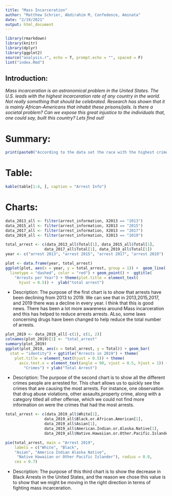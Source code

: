 ```yaml
---
title: "Mass Incarceration"
author: "Matthew Schrier, Abdirahim M, Confedence, Aminata" 
date: "2/19/2021"
output: html_document
---
```


```r
library(rmarkdown)
library(knitr)
library(dplyr)
library(ggplot2)
source("analysis.r", echo = T, prompt.echo = "", spaced = F)
lint("index.Rmd")
```

## Introduction:

*Mass incarceration is an astronomical problem in the United States. The U.S. leads with the highest incarceration rate of any country in the world. Not really something that should be celebrated. Research has shown that it is mainly African-Americans that inhabit these prisons/jails. Is there a societal problem? Can we expose this great injustice to the individuals that, one could say, built this country? Lets find out!*

# Summary:

```r
print(paste0("According to the data set the race with the highest crime rate in the United States is ", highest_race_crime_rate_2019, " Which wasn't surprising to us because the sheer difference of population size between white people and every other race in the United States. We also found out that the crime that was done the most frequently by white people in 2019 was ", highest_crime_type_white_2019, ". This was surprising seeing that in 2013, the crime that was most frequently done by white people was ", highest_crime_type_white_2013, ". After some more calculations, We learned that the crimes that  African Americans were mostly arrested for in 2013 was ", highest_crime_afri_amer_2013, " which made it even less surprising when we found out that crimes African Americans were arrested for six years later was ", highest_crime_afri_amer_2019, " because it was very stereotypical. Looking at our data from the years 2013, 2015, 2017, and 2019 we found our that the average number of arrests was ", average_criminal_total, " throughout the United States."))
```




# Table:

```r
kable(table[1:4, ], caption = "Arrest Info")
```

# Charts:

```r
data_2013_all <- filter(arrest_information, X2013 == "2013")
data_2015_all <- filter(arrest_information, X2013 == "2015")
data_2017_all <- filter(arrest_information, X2013 == "2017")
data_2019_all <- filter(arrest_information, X2013 == "2019")

total_arrest <- c(data_2013_all$Total[1], data_2015_all$Total[1],
                 data_2017_all$Total[1], data_2019_all$Total[1])
year <- c("arrest 2013", "arrest 2015", "arrest 2017", "arrest 2019")

plot <- data.frame(year, total_arrest)
ggplot(plot, aes(x = year, y = total_arrest, group = 1)) +  geom_line(
  linetype = "dashed", color = "red") + geom_point() +  ggtitle(
    "Arrests per Year") + theme(plot.title = element_text(
      hjust = 0.5)) +  ylab("total arrest")
```

- Description: The purpose of the first chart is to show that arrests have been declining from 2013 to 2019. We can see that in 2013,2015,2017, and 2019 there was a decline in every year. I think that this is good news. There has been a lot more awareness around Mass incarceration and this has helped to reduce arrests arrests. ALso, some laws concerning drugs have been changed to help reduce the total number of arrests. 



```r
plot_2019 <- data_2019_all[-c(1), c(1, 2)]
colnames(plot_2019)[1] <- "total_arrest"
summary(plot_2019)
ggplot(plot_2019, aes(x = total_arrest, y = Total)) + geom_bar(
  stat = "identity") + ggtitle("Arrests in 2019") + theme(
    plot.title = element_text(hjust = 0.5)) + theme(
      axis.text.x = element_text(angle = 90, vjust = 0.5, hjust = 1)) + xlab(
        "Crimes") + ylab("Total Arrest")
```

- Description: The purpose of the second chart is to show all the different crimes people are arrested for. This chart allows us to quickly see the crimes that are causing the most arrests. For instance, one observation that drug abuse violations, other assaults,property crime, along with a category titled all other offense, which we could not find more information on were the crimes that had the most arrests.  



```r

total_arrest <- c(data_2019_all$White[1],
                 data_2019_all$Black.or.African.American[1],
                 data_2019_all$Asian[1],
                 data_2019_all$American.Indian.or.Alaska.Native[1],
                 data_2019_all$Native.Hawaiian.or.Other.Pacific.Islander[1])

pie(total_arrest, main = "Arrest 2019",
    labels = c("White", "Black",
    "Asian", "America Indian Alaska Native",
     "Native Hawaiian or Other Pacific Islander"), radius = 0.8,
    cex = 0.7)
```

- Description: The purpose of this third chart is to show the decrease in Black Arrests in the United States, and the reason we chose this value is to show that we might be moving in the right direction in terms of fighting mass incarceration. 
